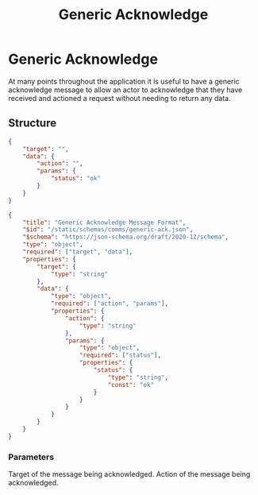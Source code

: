 ﻿---
title: "Generic Acknowledge"
---

# Generic Acknowledge

At many points throughout the application it is useful to have a generic acknowledge message to allow an actor to acknowledge
that they have received and actioned a request without needing to return any data.

## Structure

```json Example
{
    "target": "",
    "data": {
        "action": "",
        "params": {
            "status": "ok"
        }
    }
}
```
```json Schema
{
    "title": "Generic Acknowledge Message Format",
    "$id": "/static/schemas/comms/generic-ack.json",
    "$schema": "https://json-schema.org/draft/2020-12/schema",
    "type": "object",
    "required": ["target", "data"],
    "properties": {
        "target": {
            "type": "string"
        },
        "data": {
            "type": "object",
            "required": ["action", "params"],
            "properties": {
                "action": {
                    "type": "string"
                },
                "params": {
                    "type": "object",
                    "required": ["status"],
                    "properties": {
                        "status": {
                            "type": "string",
                            "const": "ok"
                        }
                    }
                }
            }
        }
    }
}
```

### Parameters

<ParamField body="target" type="string" required>
    Target of the message being acknowledged.
</ParamField>
<ParamField body="action" type="string" required>
    Action of the message being acknowledged.
</ParamField>